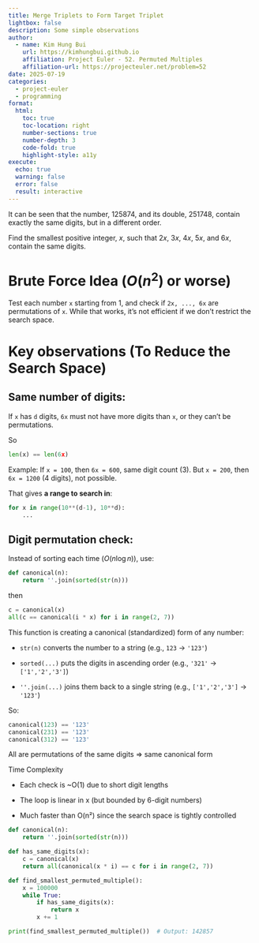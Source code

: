 ```yaml
---
title: Merge Triplets to Form Target Triplet
lightbox: false
description: Some simple observations
author:
  - name: Kim Hung Bui
    url: https://kimhungbui.github.io
    affiliation: Project Euler - 52. Permuted Multiples
    affiliation-url: https://projecteuler.net/problem=52
date: 2025-07-19
categories:
  - project-euler
  - programming
format:
  html:
    toc: true
    toc-location: right
    number-sections: true
    number-depth: 3
    code-fold: true
    highlight-style: a11y
execute:
  echo: true
  warning: false
  error: false
  result: interactive
---
```


<p>It can be seen that the number, $125874$, and its double, $251748$, contain exactly the same digits, but in a different order.</p>
<p>Find the smallest positive integer, $x$, such that $2x$, $3x$, $4x$, $5x$, and $6x$, contain the same digits.</p>

# Brute Force Idea ($O(n^2)$ or worse)

Test each number `x` starting from 1, and check if `2x, ..., 6x` are permutations of `x`. While that works, it's not efficient if we don't restrict the search space.

# Key observations (To Reduce the Search Space)

## Same number of digits:

If `x` has `d` digits, `6x` must not have more digits than `x`, or they can't be permutations.

So

``` python
len(x) == len(6x)
```

Example: If `x = 100`, then `6x = 600`, same digit count (3). But `x = 200`, then `6x = 1200` (4 digits), not possible.

That gives __a range to search in__:

``` python
for x in range(10**(d-1), 10**d):
    ...
```

## Digit permutation check:

Instead of sorting each time ($O(n\log n)$), use:


``` python
def canonical(n):
    return ''.join(sorted(str(n)))
```

then 

``` python
c = canonical(x)
all(c == canonical(i * x) for i in range(2, 7))
```

This function is creating a canonical (standardized) form of any number:

- `str(n)` converts the number to a string (e.g., `123` → `'123'`)

- `sorted(...)` puts the digits in ascending order (e.g., `'321'` → `['1','2','3']`)

- `''.join(...)` joins them back to a single string (e.g., `['1','2','3']` → `'123'`)

So:

``` python
canonical(123) == '123'
canonical(231) == '123'
canonical(312) == '123'
```

All are permutations of the same digits ⇒ same canonical form


Time Complexity

- Each check is ~O(1) due to short digit lengths

- The loop is linear in x (but bounded by 6-digit numbers)

- Much faster than O(n²) since the search space is tightly controlled


``` python
def canonical(n):
    return ''.join(sorted(str(n)))

def has_same_digits(x):
    c = canonical(x)
    return all(canonical(x * i) == c for i in range(2, 7))

def find_smallest_permuted_multiple():
    x = 100000
    while True:
        if has_same_digits(x):
            return x
        x += 1

print(find_smallest_permuted_multiple())  # Output: 142857

```